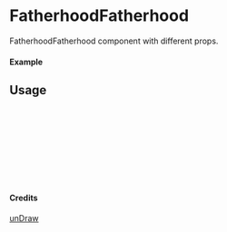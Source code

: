 
<Meta of={FatherhoodFatherhood} title="unDraw/FatherhoodFatherhood" />

# FatherhoodFatherhood

FatherhoodFatherhood component with different props.

#### Example

<Canvas of={FatherhoodFatherhood.Primary} />

## Usage

```ts
import { FatherhoodFatherhood } from "yadl-ui";

const Example = () => {
  return (
      <FatherhoodFatherhood />
  );
};

export default Example;
```

#### Credits
[unDraw](https://undraw.co/illustrations)
